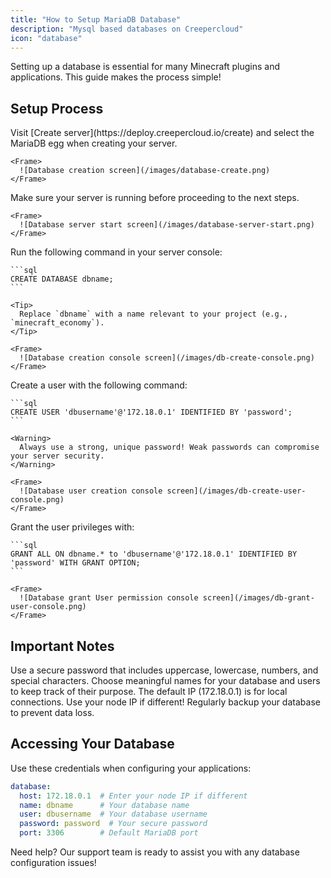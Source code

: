 ```yaml
---
title: "How to Setup MariaDB Database"
description: "Mysql based databases on Creepercloud"
icon: "database"
---
```


<Note>
  Setting up a database is essential for many Minecraft plugins and applications. This guide makes the process simple!
</Note>

## Setup Process

<Steps>
  <Step title="Create a server with MariaDB egg">
    Visit [Create server](https://deploy.creepercloud.io/create) and select the MariaDB egg when creating your server.
    
    <Frame>
      ![Database creation screen](/images/database-create.png)
    </Frame>
  </Step>
  
  <Step title="Start the server">
    Make sure your server is running before proceeding to the next steps.
    
    <Frame>
      ![Database server start screen](/images/database-server-start.png)
    </Frame>
  </Step>
  
  <Step title="Create your database">
    Run the following command in your server console:
    
    ```sql
    CREATE DATABASE dbname;
    ```
    
    <Tip>
      Replace `dbname` with a name relevant to your project (e.g., `minecraft_economy`).
    </Tip>
    
    <Frame>
      ![Database creation console screen](/images/db-create-console.png)
    </Frame>
  </Step>
  
  <Step title="Create a database user">
    Create a user with the following command:
    
    ```sql
    CREATE USER 'dbusername'@'172.18.0.1' IDENTIFIED BY 'password';
    ```
    
    <Warning>
      Always use a strong, unique password! Weak passwords can compromise your server security.
    </Warning>
    
    <Frame>
      ![Database user creation console screen](/images/db-create-user-console.png)
    </Frame>
  </Step>
  
  <Step title="Link the user to the database">
    Grant the user privileges with:
    
    ```sql
    GRANT ALL ON dbname.* to 'dbusername'@'172.18.0.1' IDENTIFIED BY 'password' WITH GRANT OPTION;
    ```
    
    <Frame>
      ![Database grant User permission console screen](/images/db-grant-user-console.png)
    </Frame>
  </Step>
</Steps>

## Important Notes

<CardGroup cols={2}>
  <Card title="Security" icon="shield-halved" color="#ff0000">
    Use a secure password that includes uppercase, lowercase, numbers, and special characters.
  </Card>
  <Card title="Naming" icon="tag" color="#0000ff">
    Choose meaningful names for your database and users to keep track of their purpose.
  </Card>
  <Card title="IP Configuration" icon="network-wired" color="#00ff00">
    The default IP (172.18.0.1) is for local connections. Use your node IP if different!
  </Card>
  <Card title="Backups" icon="rotate" color="#ffff00">
    Regularly backup your database to prevent data loss.
  </Card>
</CardGroup>

## Accessing Your Database

Use these credentials when configuring your applications:

```yaml
database:
  host: 172.18.0.1  # Enter your node IP if different
  name: dbname      # Your database name
  user: dbusername  # Your database username
  password: password  # Your secure password
  port: 3306        # Default MariaDB port
```

<Note>
  Need help? Our support team is ready to assist you with any database configuration issues!
</Note>


